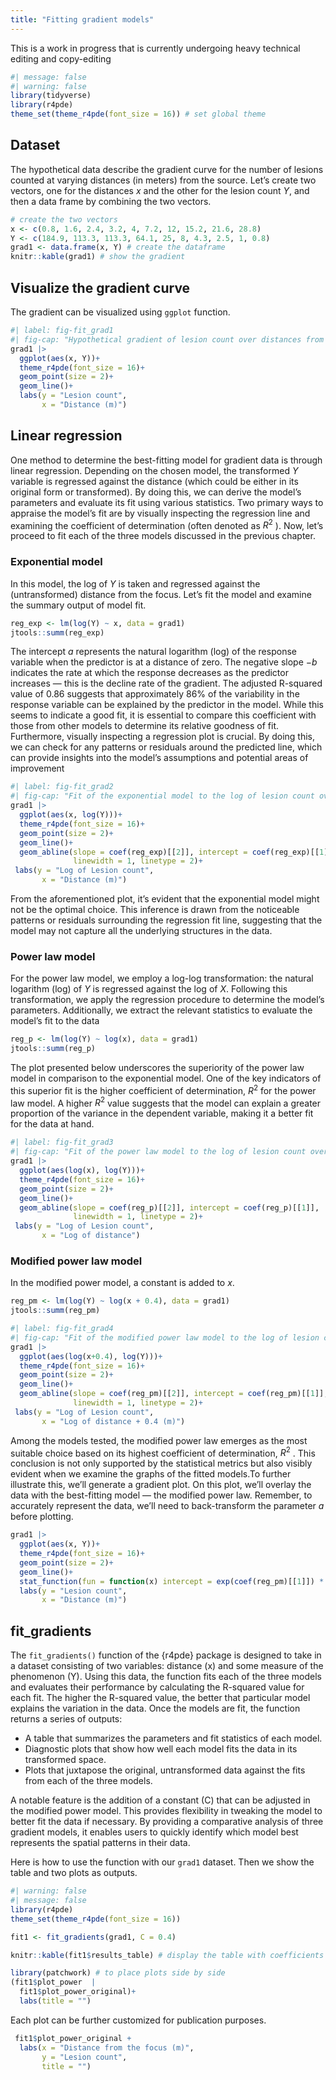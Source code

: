 ```yaml
---
title: "Fitting gradient models"
---
```


::: {.callout-note appearance="simple"}
This is a work in progress that is currently undergoing heavy technical editing and copy-editing
:::

```r
#| message: false
#| warning: false
library(tidyverse)
library(r4pde)
theme_set(theme_r4pde(font_size = 16)) # set global theme
```

## Dataset

The hypothetical data describe the gradient curve for the number of lesions counted at varying distances (in meters) from the source. Let's create two vectors, one for the distances $x$ and the other for the lesion count $Y$, and then a data frame by combining the two vectors.

```r
# create the two vectors
x <- c(0.8, 1.6, 2.4, 3.2, 4, 7.2, 12, 15.2, 21.6, 28.8)
Y <- c(184.9, 113.3, 113.3, 64.1, 25, 8, 4.3, 2.5, 1, 0.8)
grad1 <- data.frame(x, Y) # create the dataframe
knitr::kable(grad1) # show the gradient
```

## Visualize the gradient curve

The gradient can be visualized using `ggplot` function.

```r
#| label: fig-fit_grad1
#| fig-cap: "Hypothetical gradient of lesion count over distances from the inoculum source" 
grad1 |> 
  ggplot(aes(x, Y))+
  theme_r4pde(font_size = 16)+
  geom_point(size = 2)+
  geom_line()+
  labs(y = "Lesion count",
       x = "Distance (m)")
```

## Linear regression

One method to determine the best-fitting model for gradient data is through linear regression. Depending on the chosen model, the transformed $Y$ variable is regressed against the distance (which could be either in its original form or transformed). By doing this, we can derive the model's parameters and evaluate its fit using various statistics. Two primary ways to appraise the model's fit are by visually inspecting the regression line and examining the coefficient of determination (often denoted as $R^2$ ). Now, let's proceed to fit each of the three models discussed in the previous chapter.

### Exponential model

In this model, the log of $Y$ is taken and regressed against the (untransformed) distance from the focus. Let's fit the model and examine the summary output of model fit.

```r
reg_exp <- lm(log(Y) ~ x, data = grad1)
jtools::summ(reg_exp)
```

The intercept $a$ represents the natural logarithm (log) of the response variable when the predictor is at a distance of zero. The negative slope $-b$ indicates the rate at which the response decreases as the predictor increases --- this is the decline rate of the gradient. The adjusted R-squared value of 0.86 suggests that approximately 86% of the variability in the response variable can be explained by the predictor in the model. While this seems to indicate a good fit, it is essential to compare this coefficient with those from other models to determine its relative goodness of fit. Furthermore, visually inspecting a regression plot is crucial. By doing this, we can check for any patterns or residuals around the predicted line, which can provide insights into the model's assumptions and potential areas of improvement

```r
#| label: fig-fit_grad2
#| fig-cap: "Fit of the exponential model to the log of lesion count over distances from the inoculum source" 
grad1 |> 
  ggplot(aes(x, log(Y)))+
  theme_r4pde(font_size = 16)+
  geom_point(size = 2)+
  geom_line()+
  geom_abline(slope = coef(reg_exp)[[2]], intercept = coef(reg_exp)[[1]],
              linewidth = 1, linetype = 2)+
 labs(y = "Log of Lesion count",
       x = "Distance (m)")

```

From the aforementioned plot, it's evident that the exponential model might not be the optimal choice. This inference is drawn from the noticeable patterns or residuals surrounding the regression fit line, suggesting that the model may not capture all the underlying structures in the data.

### Power law model

For the power law model, we employ a log-log transformation: the natural logarithm (log) of $Y$ is regressed against the log of $X$. Following this transformation, we apply the regression procedure to determine the model's parameters. Additionally, we extract the relevant statistics to evaluate the model's fit to the data

```r
reg_p <- lm(log(Y) ~ log(x), data = grad1)
jtools::summ(reg_p)
```

The plot presented below underscores the superiority of the power law model in comparison to the exponential model. One of the key indicators of this superior fit is the higher coefficient of determination, $R^2$ for the power law model. A higher $R^2$ value suggests that the model can explain a greater proportion of the variance in the dependent variable, making it a better fit for the data at hand.

```r
#| label: fig-fit_grad3
#| fig-cap: "Fit of the power law model to the log of lesion count over log of the distance from the inoculum source" 
grad1 |> 
  ggplot(aes(log(x), log(Y)))+
  theme_r4pde(font_size = 16)+
  geom_point(size = 2)+
  geom_line()+
  geom_abline(slope = coef(reg_p)[[2]], intercept = coef(reg_p)[[1]],
              linewidth = 1, linetype = 2)+
 labs(y = "Log of Lesion count",
       x = "Log of distance")

```

### Modified power law model

In the modified power model, a constant is added to $x$.

```r
reg_pm <- lm(log(Y) ~ log(x + 0.4), data = grad1)
jtools::summ(reg_pm)
```

```r
#| label: fig-fit_grad4
#| fig-cap: "Fit of the modified power law model to the log of lesion count over log + 0.4 of the distances from the inoculum source" 
grad1 |> 
  ggplot(aes(log(x+0.4), log(Y)))+
  theme_r4pde(font_size = 16)+
  geom_point(size = 2)+
  geom_line()+
  geom_abline(slope = coef(reg_pm)[[2]], intercept = coef(reg_pm)[[1]],
              linewidth = 1, linetype = 2)+
 labs(y = "Log of Lesion count",
       x = "Log of distance + 0.4 (m)")

```

Among the models tested, the modified power law emerges as the most suitable choice based on its highest coefficient of determination, $R^2$ . This conclusion is not only supported by the statistical metrics but also visibly evident when we examine the graphs of the fitted models.To further illustrate this, we'll generate a gradient plot. On this plot, we'll overlay the data with the best-fitting model --- the modified power law. Remember, to accurately represent the data, we'll need to back-transform the parameter $a$ before plotting.

```r
grad1 |> 
  ggplot(aes(x, Y))+
  theme_r4pde(font_size = 16)+
  geom_point(size = 2)+
  geom_line()+
  stat_function(fun = function(x) intercept = exp(coef(reg_pm)[[1]]) * ((x + 0.4)^coef(reg_pm)[[2]]), linetype = 2) +
  labs(y = "Lesion count",
       x = "Distance (m)")

```
## fit_gradients


The `fit_gradients()` function of the {r4pde} package is designed to take in a dataset consisting of two variables: distance (x) and some measure of the phenomenon (Y). Using this data, the function fits each of the three models and evaluates their performance by calculating the R-squared value for each fit. The higher the R-squared value, the better that particular model explains the variation in the data. Once the models are fit, the function returns a series of outputs:

- A table that summarizes the parameters and fit statistics of each model.
- Diagnostic plots that show how well each model fits the data in its transformed space.
- Plots that juxtapose the original, untransformed data against the fits from each of the three models.

A notable feature is the addition of a constant (C) that can be adjusted in the modified power model. This provides flexibility in tweaking the model to better fit the data if necessary. By providing a comparative analysis of three gradient models, it enables users to quickly identify which model best represents the spatial patterns in their data.

Here is how to use the function with our `grad1` dataset. Then we show the table and two plots as outputs.


```r
#| warning: false
#| message: false
library(r4pde)
theme_set(theme_r4pde(font_size = 16))

fit1 <- fit_gradients(grad1, C = 0.4)

knitr::kable(fit1$results_table) # display the table with coefficients and stats

library(patchwork) # to place plots side by side
(fit1$plot_power  |
  fit1$plot_power_original)+
  labs(title = "")

```

Each plot can be further customized for publication purposes.

```r
 fit1$plot_power_original +
  labs(x = "Distance from the focus (m)",
       y = "Lesion count",
       title = "")

```


















